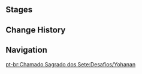{{Genius Invokation TCG Character Stages Intro}}

==Stages==
{{Genius Invokation TCG Stages/Detailed|Yohanan}}

==Change History==
{{Change History|3.3}}

==Navigation==
{{Genius Invokation TCG Stages Navbox}}
[[pt-br:Chamado Sagrado dos Sete:Desafios/Yohanan]]